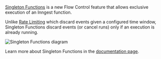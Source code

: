 
[Singleton Functions](/docs/guides/singleton) is a new Flow Control feature that allows exclusive execution of an Inngest function.

Unlike [Rate Limiting](/docs/guides/rate-limiting) which discard events given a configured time window, Singleton Functions discard events (or cancel runs) only if an execution is already running.

![Singleton Functions diagram](/assets/docs/features/inngest-functions/flow-control/singleton-functions/diagram-dark.png)

Learn more about Singleton Functions in the [documentation page](/docs/guides/singleton).
